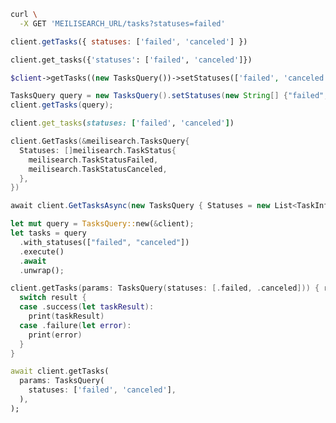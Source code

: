 <CodeGroup>

```bash cURL
curl \
  -X GET 'MEILISEARCH_URL/tasks?statuses=failed'
```

```javascript JS
client.getTasks({ statuses: ['failed', 'canceled'] })
```

```python Python
client.get_tasks({'statuses': ['failed', 'canceled']})
```

```php PHP
$client->getTasks((new TasksQuery())->setStatuses(['failed', 'canceled']));
```

```java Java
TasksQuery query = new TasksQuery().setStatuses(new String[] {"failed", "canceled"});
client.getTasks(query);
```

```ruby Ruby
client.get_tasks(statuses: ['failed', 'canceled'])
```

```go Go
client.GetTasks(&meilisearch.TasksQuery{
  Statuses: []meilisearch.TaskStatus{
    meilisearch.TaskStatusFailed,
    meilisearch.TaskStatusCanceled,
  },
})
```

```csharp C#
await client.GetTasksAsync(new TasksQuery { Statuses = new List<TaskInfoStatus> { TaskInfoStatus.Failed, TaskInfoStatus.Canceled } });
```

```rust Rust
let mut query = TasksQuery::new(&client);
let tasks = query
  .with_statuses(["failed", "canceled"])
  .execute()
  .await
  .unwrap();
```

```swift Swift
client.getTasks(params: TasksQuery(statuses: [.failed, .canceled])) { result in
  switch result {
  case .success(let taskResult):
    print(taskResult)
  case .failure(let error):
    print(error)
  }
}
```

```dart Dart
await client.getTasks(
  params: TasksQuery(
    statuses: ['failed', 'canceled'],
  ),
);
```
</CodeGroup>